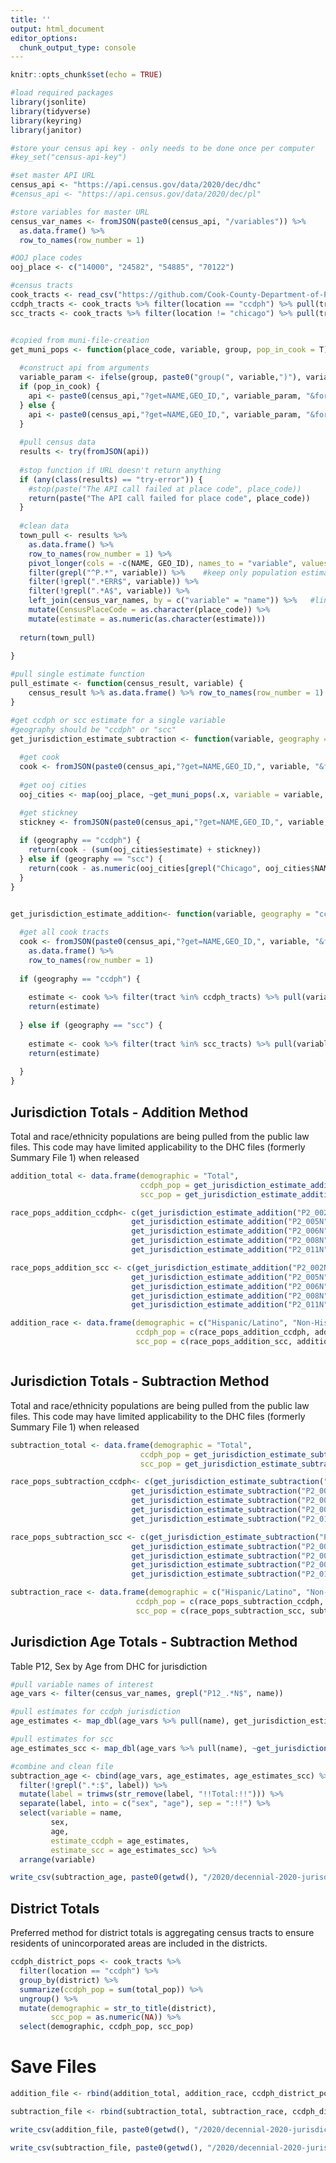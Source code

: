 ```yaml
---
title: ''
output: html_document
editor_options: 
  chunk_output_type: console
---
```


```r
knitr::opts_chunk$set(echo = TRUE)

#load required packages
library(jsonlite)
library(tidyverse)
library(keyring)
library(janitor)

#store your census api key - only needs to be done once per computer
#key_set("census-api-key")

#set master API URL
census_api <- "https://api.census.gov/data/2020/dec/dhc"
#census_api <- "https://api.census.gov/data/2020/dec/pl"

#store variables for master URL
census_var_names <- fromJSON(paste0(census_api, "/variables")) %>%
  as.data.frame() %>%
  row_to_names(row_number = 1)

#OOJ place codes
ooj_place <- c("14000", "24582", "54885", "70122")

#census tracts
cook_tracts <- read_csv("https://github.com/Cook-County-Department-of-Public-Health/ccdph-data-sets/blob/main/2020/decennial-2020-race-ethnicity-by-tract.csv?raw=TRUE") 
ccdph_tracts <- cook_tracts %>% filter(location == "ccdph") %>% pull(tract)
scc_tracts <- cook_tracts %>% filter(location != "chicago") %>% pull(tract)



```


```r

#copied from muni-file-creation
get_muni_pops <- function(place_code, variable, group, pop_in_cook = T){
  
  #construct api from arguments
  variable_param <- ifelse(group, paste0("group(", variable,")"), variable)
  if (pop_in_cook) {
    api <- paste0(census_api,"?get=NAME,GEO_ID,", variable_param, "&for=county%20(or%20part):031&in=state:17%20place:", place_code, "&key=", key_get("census-api-key"))
  } else {
    api <- paste0(census_api,"?get=NAME,GEO_ID,", variable_param, "&for=place:", place_code, "&in=state:17&key=", key_get("census-api-key"))
  }
  
  #pull census data
  results <- try(fromJSON(api))
  
  #stop function if URL doesn't return anything
  if (any(class(results) == "try-error")) {
    #stop(paste("The API call failed at place code", place_code))
    return(paste("The API call failed for place code", place_code))
  }
  
  #clean data
  town_pull <- results %>% 
    as.data.frame() %>%
    row_to_names(row_number = 1) %>%
    pivot_longer(cols = -c(NAME, GEO_ID), names_to = "variable", values_to = "estimate") %>%
    filter(grepl("^P.*", variable)) %>%    #keep only population estimates, no meta data
    filter(!grepl(".*ERR$", variable)) %>%
    filter(!grepl(".*A$", variable)) %>%
    left_join(census_var_names, by = c("variable" = "name")) %>%   #link back to variable names for label to ensure expected variables are pulled
    mutate(CensusPlaceCode = as.character(place_code)) %>%
    mutate(estimate = as.numeric(as.character(estimate))) 
  
  return(town_pull)
  
}

#pull single estimate function
pull_estimate <- function(census_result, variable) {
    census_result %>% as.data.frame() %>% row_to_names(row_number = 1) %>% pull(variable) %>% as.numeric()
}

#get ccdph or scc estimate for a single variable
#geography should be "ccdph" or "scc"
get_jurisdiction_estimate_subtraction <- function(variable, geography = "ccdph") {
  
  #get cook 
  cook <- fromJSON(paste0(census_api,"?get=NAME,GEO_ID,", variable, "&for=county:031&in=state:17&key=", key_get("census-api-key"))) %>% pull_estimate(., variable = variable)
  
  #get ooj cities
  ooj_cities <- map(ooj_place, ~get_muni_pops(.x, variable = variable, group = F)) %>% bind_rows() %>% select(NAME, estimate)

  #get stickney
  stickney <- fromJSON(paste0(census_api,"?get=NAME,GEO_ID,", variable, "&for=county%20subdivision:72689&in=state:17&in=county:031&key=", key_get("census-api-key"))) %>% pull_estimate(., variable = variable)
  
  if (geography == "ccdph") {
    return(cook - (sum(ooj_cities$estimate) + stickney))
  } else if (geography == "scc") {
    return(cook - as.numeric(ooj_cities[grepl("Chicago", ooj_cities$NAME), "estimate"]))
  }
}


get_jurisdiction_estimate_addition<- function(variable, geography = "ccdph") {
  
  #get all cook tracts
  cook <- fromJSON(paste0(census_api,"?get=NAME,GEO_ID,", variable, "&for=tract:*&in=county:031&in=state:17&key=", key_get("census-api-key"))) %>%
    as.data.frame() %>%
    row_to_names(row_number = 1)
    
  if (geography == "ccdph") {
    
    estimate <- cook %>% filter(tract %in% ccdph_tracts) %>% pull(variable) %>% as.numeric() %>% sum()
    return(estimate)
  
  } else if (geography == "scc") {
  
    estimate <- cook %>% filter(tract %in% scc_tracts) %>% pull(variable) %>% as.numeric() %>% sum()
    return(estimate)
    
  }
}

```

## Jurisdiction Totals - Addition Method

Total and race/ethnicity populations are being pulled from the public law files. This code may have limited applicability to the DHC files (formerly Summary File 1) when released

```r

addition_total <- data.frame(demographic = "Total", 
                             ccdph_pop = get_jurisdiction_estimate_addition("P1_001N"), 
                             scc_pop = get_jurisdiction_estimate_addition("P1_001N", "scc"))

race_pops_addition_ccdph<- c(get_jurisdiction_estimate_addition("P2_002N"),  #Hispanic
                           get_jurisdiction_estimate_addition("P2_005N"), #NHW
                           get_jurisdiction_estimate_addition("P2_006N"), #NHB
                           get_jurisdiction_estimate_addition("P2_008N"), #NHA
                           get_jurisdiction_estimate_addition("P2_011N")) #NHMR

race_pops_addition_scc <- c(get_jurisdiction_estimate_addition("P2_002N", "scc"),  #Hispanic
                           get_jurisdiction_estimate_addition("P2_005N", "scc"), #NHW
                           get_jurisdiction_estimate_addition("P2_006N", "scc"), #NHB
                           get_jurisdiction_estimate_addition("P2_008N", "scc"), #NHA
                           get_jurisdiction_estimate_addition("P2_011N", "scc")) #NHMR

addition_race <- data.frame(demographic = c("Hispanic/Latino", "Non-Hispanic White", "Non-Hispanic Black", "Non-Hispanic Asian", "Non-Hispanic Multiracial", "Non-Hispanic Other"), 
                            ccdph_pop = c(race_pops_addition_ccdph, addition_total$ccdph_pop - sum(race_pops_addition_ccdph)),
                            scc_pop = c(race_pops_addition_scc, addition_total$scc_pop - sum(race_pops_addition_scc)))  #note: checked math on subtraction and it works



```

## Jurisdiction Totals - Subtraction Method

Total and race/ethnicity populations are being pulled from the public law files. This code may have limited applicability to the DHC files (formerly Summary File 1) when released

```r

subtraction_total <- data.frame(demographic = "Total", 
                             ccdph_pop = get_jurisdiction_estimate_subtraction("P1_001N"), 
                             scc_pop = get_jurisdiction_estimate_subtraction("P1_001N", "scc"))

race_pops_subtraction_ccdph<- c(get_jurisdiction_estimate_subtraction("P2_002N"),  #Hispanic
                           get_jurisdiction_estimate_subtraction("P2_005N"), #NHW
                           get_jurisdiction_estimate_subtraction("P2_006N"), #NHB
                           get_jurisdiction_estimate_subtraction("P2_008N"), #NHA
                           get_jurisdiction_estimate_subtraction("P2_011N")) #NHMR

race_pops_subtraction_scc <- c(get_jurisdiction_estimate_subtraction("P2_002N", "scc"),  #Hispanic
                           get_jurisdiction_estimate_subtraction("P2_005N", "scc"), #NHW
                           get_jurisdiction_estimate_subtraction("P2_006N", "scc"), #NHB
                           get_jurisdiction_estimate_subtraction("P2_008N", "scc"), #NHA
                           get_jurisdiction_estimate_subtraction("P2_011N", "scc")) #NHMR

subtraction_race <- data.frame(demographic = c("Hispanic/Latino", "Non-Hispanic White", "Non-Hispanic Black", "Non-Hispanic Asian", "Non-Hispanic Multiracial", "Non-Hispanic Other"), 
                            ccdph_pop = c(race_pops_subtraction_ccdph, subtraction_total$ccdph_pop - sum(race_pops_subtraction_ccdph)),
                            scc_pop = c(race_pops_subtraction_scc, subtraction_total$scc_pop - sum(race_pops_subtraction_scc)))  #note: checked math on subtraction and it works

```

## Jurisdiction Age Totals - Subtraction Method

Table P12, Sex by Age from DHC for jurisdiction

```r

#pull variable names of interest
age_vars <- filter(census_var_names, grepl("P12_.*N$", name)) 

#pull estimates for ccdph jurisdiction
age_estimates <- map_dbl(age_vars %>% pull(name), get_jurisdiction_estimate_subtraction)

#pull estimates for scc
age_estimates_scc <- map_dbl(age_vars %>% pull(name), ~get_jurisdiction_estimate_subtraction(.x, geography = "scc"))

#combine and clean file
subtraction_age <- cbind(age_vars, age_estimates, age_estimates_scc) %>%
  filter(!grepl(".*:$", label)) %>%
  mutate(label = trimws(str_remove(label, "!!Total:!!"))) %>%
  separate(label, into = c("sex", "age"), sep = ":!!") %>%
  select(variable = name,
         sex,
         age,
         estimate_ccdph = age_estimates,
         estimate_scc = age_estimates_scc) %>%
  arrange(variable)

write_csv(subtraction_age, paste0(getwd(), "/2020/decennial-2020-jurisdiction-age.csv"))

```

## District Totals

Preferred method for district totals is aggregating census tracts to ensure residents of unincorporated areas are included in the districts.

```r

ccdph_district_pops <- cook_tracts %>%
  filter(location == "ccdph") %>%
  group_by(district) %>%
  summarize(ccdph_pop = sum(total_pop)) %>%
  ungroup() %>%
  mutate(demographic = str_to_title(district),
         scc_pop = as.numeric(NA)) %>%
  select(demographic, ccdph_pop, scc_pop)


```


# Save Files

```r

addition_file <- rbind(addition_total, addition_race, ccdph_district_pops)

subtraction_file <- rbind(subtraction_total, subtraction_race, ccdph_district_pops)

write_csv(addition_file, paste0(getwd(), "/2020/decennial-2020-jurisdiction-totals-addition.csv"))

write_csv(subtraction_file, paste0(getwd(), "/2020/decennial-2020-jurisdiction-totals-subtraction.csv"))

```

